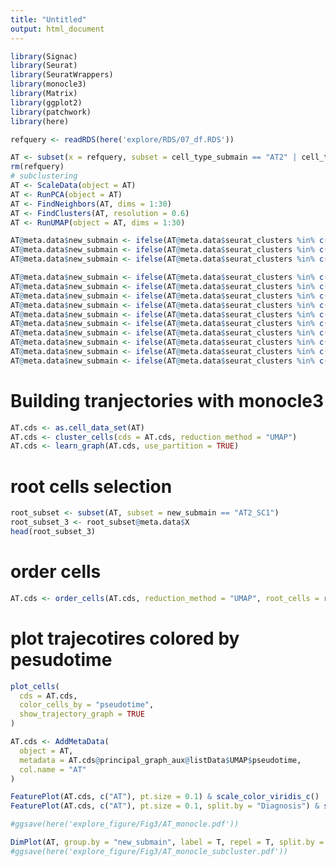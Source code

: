 ```yaml
---
title: "Untitled"
output: html_document
---
```


```r
library(Signac)
library(Seurat)
library(SeuratWrappers)
library(monocle3)
library(Matrix)
library(ggplot2)
library(patchwork)
library(here)
```

```r
refquery <- readRDS(here('explore/RDS/07_df.RDS'))

AT <- subset(x = refquery, subset = cell_type_submain == "AT2" | cell_type_submain == "AT1")
rm(refquery)
# subclustering
AT <- ScaleData(object = AT)
AT <- RunPCA(object = AT)
AT <- FindNeighbors(AT, dims = 1:30)
AT <- FindClusters(AT, resolution = 0.6)
AT <- RunUMAP(object = AT, dims = 1:30)

AT@meta.data$new_submain <- ifelse(AT@meta.data$seurat_clusters %in% c(6), "AT1_SC1", "NA")
AT@meta.data$new_submain <- ifelse(AT@meta.data$seurat_clusters %in% c(7), "AT1_SC2", AT@meta.data$new_submain)
AT@meta.data$new_submain <- ifelse(AT@meta.data$seurat_clusters %in% c(9), "AT1_SC3", AT@meta.data$new_submain)

AT@meta.data$new_submain <- ifelse(AT@meta.data$seurat_clusters %in% c(10), "AT2_SC1", AT@meta.data$new_submain)
AT@meta.data$new_submain <- ifelse(AT@meta.data$seurat_clusters %in% c(8), "AT2_SC2", AT@meta.data$new_submain)
AT@meta.data$new_submain <- ifelse(AT@meta.data$seurat_clusters %in% c(5), "AT2_SC3", AT@meta.data$new_submain)
AT@meta.data$new_submain <- ifelse(AT@meta.data$seurat_clusters %in% c(1), "AT2_SC4", AT@meta.data$new_submain)
AT@meta.data$new_submain <- ifelse(AT@meta.data$seurat_clusters %in% c(2), "AT2_SC5", AT@meta.data$new_submain)
AT@meta.data$new_submain <- ifelse(AT@meta.data$seurat_clusters %in% c(4), "AT2_SC6", AT@meta.data$new_submain)
AT@meta.data$new_submain <- ifelse(AT@meta.data$seurat_clusters %in% c(3), "AT2_SC7", AT@meta.data$new_submain)
AT@meta.data$new_submain <- ifelse(AT@meta.data$seurat_clusters %in% c(0), "AT2_SC8", AT@meta.data$new_submain)
AT@meta.data$new_submain <- ifelse(AT@meta.data$seurat_clusters %in% c(11), "AT2_SC9", AT@meta.data$new_submain)
AT@meta.data$new_submain <- ifelse(AT@meta.data$seurat_clusters %in% c(12), "AT2_SC10", AT@meta.data$new_submain)
```

# Building tranjectories with monocle3 
```r
AT.cds <- as.cell_data_set(AT)
AT.cds <- cluster_cells(cds = AT.cds, reduction_method = "UMAP")
AT.cds <- learn_graph(AT.cds, use_partition = TRUE)
```

# root cells selection
```r
root_subset <- subset(AT, subset = new_submain == "AT2_SC1")
root_subset_3 <- root_subset@meta.data$X
head(root_subset_3)
```

# order cells 
```r
AT.cds <- order_cells(AT.cds, reduction_method = "UMAP", root_cells = root_subset_3)
```

# plot trajecotires colored by pesudotime 
```r
plot_cells(
  cds = AT.cds, 
  color_cells_by = "pseudotime",
  show_trajectory_graph = TRUE
)
```

```r
AT.cds <- AddMetaData(
  object = AT,
  metadata = AT.cds@principal_graph_aux@listData$UMAP$pseudotime,
  col.name = "AT"
)

```

```r
FeaturePlot(AT.cds, c("AT"), pt.size = 0.1) & scale_color_viridis_c()
FeaturePlot(AT.cds, c("AT"), pt.size = 0.1, split.by = "Diagnosis") & scale_color_viridis_c()

#ggsave(here('explore_figure/Fig3/AT_monocle.pdf'))
```

```r
DimPlot(AT, group.by = "new_submain", label = T, repel = T, split.by = "Diagnosis")
#ggsave(here('explore_figure/Fig3/AT_monocle_subcluster.pdf'))
```


















